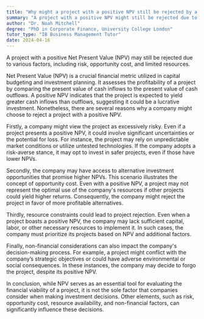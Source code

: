 ```yaml
---
title: "Why might a project with a positive NPV still be rejected by a company?"
summary: "A project with a positive NPV might still be rejected due to factors like risk, opportunity cost, or limited resources."
author: "Dr. Noah Mitchell"
degree: "PhD in Corporate Finance, University College London"
tutor_type: "IB Business Management Tutor"
date: 2024-04-16
---
```


A project with a positive Net Present Value (NPV) may still be rejected due to various factors, including risk, opportunity cost, and limited resources.

Net Present Value (NPV) is a crucial financial metric utilized in capital budgeting and investment planning. It assesses the profitability of a project by comparing the present value of cash inflows to the present value of cash outflows. A positive NPV indicates that the project is expected to yield greater cash inflows than outflows, suggesting it could be a lucrative investment. Nonetheless, there are several reasons why a company might choose to reject a project with a positive NPV.

Firstly, a company might view the project as excessively risky. Even if a project presents a positive NPV, it could involve significant uncertainties or the potential for loss. For instance, the project may rely on unpredictable market conditions or utilize untested technologies. If the company adopts a risk-averse stance, it may opt to invest in safer projects, even if those have lower NPVs.

Secondly, the company may have access to alternative investment opportunities that promise higher NPVs. This scenario illustrates the concept of opportunity cost. Even with a positive NPV, a project may not represent the optimal use of the company's resources if other projects could yield higher returns. Consequently, the company might reject the project in favor of more profitable alternatives.

Thirdly, resource constraints could lead to project rejection. Even when a project boasts a positive NPV, the company may lack sufficient capital, labor, or other necessary resources to implement it. In such cases, the company must prioritize its projects based on NPV and additional factors.

Finally, non-financial considerations can also impact the company's decision-making process. For example, a project might conflict with the company’s strategic objectives or could have adverse environmental or social consequences. In these instances, the company may decide to forgo the project, despite its positive NPV.

In conclusion, while NPV serves as an essential tool for evaluating the financial viability of a project, it is not the sole factor that companies consider when making investment decisions. Other elements, such as risk, opportunity cost, resource availability, and non-financial factors, can significantly influence these decisions.
    